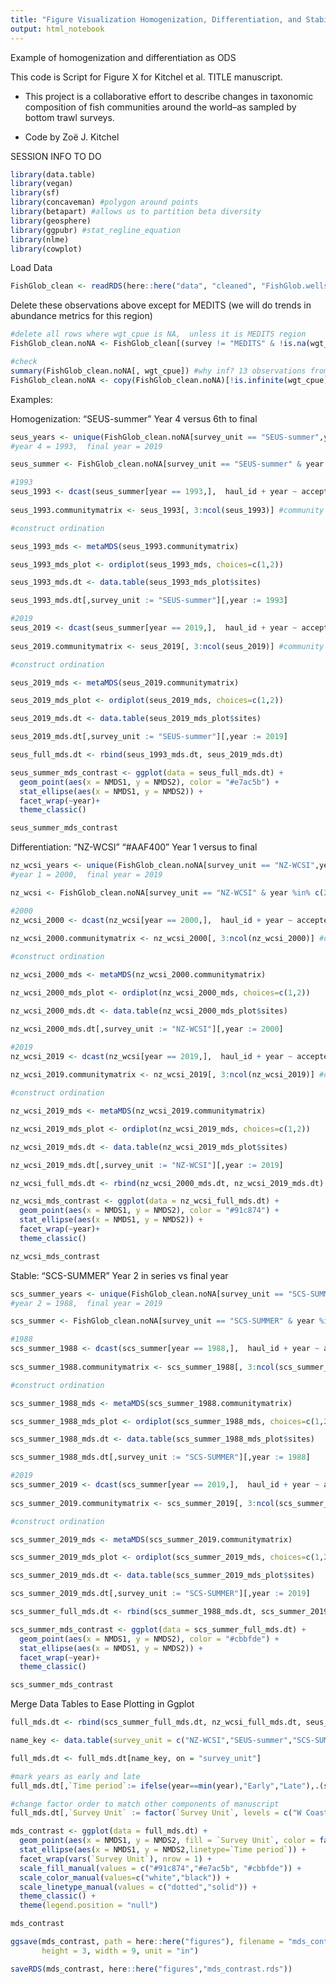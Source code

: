 ```yaml
---
title: "Figure Visualization Homogenization, Differentiation, and Stability"
output: html_notebook
---
```


Example of homogenization and differentiation as ODS

This code is Script for Figure X for Kitchel et al. TITLE manuscript.

- This project is a collaborative effort to describe changes in taxonomic composition  of fish communities around the world--as sampled by bottom trawl surveys.

- Code by Zoë J. Kitchel

SESSION INFO TO DO

```r
library(data.table)
library(vegan)
library(sf)
library(concaveman) #polygon around points
library(betapart) #allows us to partition beta diversity
library(geosphere)
library(ggpubr) #stat_regline_equation
library(nlme)
library(cowplot)

```

Load Data
```r
FishGlob_clean <- readRDS(here::here("data", "cleaned", "FishGlob.wellsampledyearscells_complete.final.rds"))

```

Delete these observations above except for MEDITS (we will do trends in abundance metrics for this region)
```r
#delete all rows where wgt_cpue is NA,  unless it is MEDITS region
FishGlob_clean.noNA <- FishGlob_clean[(survey != "MEDITS" & !is.na(wgt_cpue)) | survey == "MEDITS"]

#check
summary(FishGlob_clean.noNA[, wgt_cpue]) #why inf? 13 observations from GSL-N,  I will delete these
FishGlob_clean.noNA <- copy(FishGlob_clean.noNA)[!is.infinite(wgt_cpue), ]

```

Examples:

Homogenization: "SEUS-summer"
Year 4 versus 6th to final 
```r
seus_years <- unique(FishGlob_clean.noNA[survey_unit == "SEUS-summer",year])
#year 4 = 1993,  final year = 2019

seus_summer <- FishGlob_clean.noNA[survey_unit == "SEUS-summer" & year %in% c(1993,2019),]

#1993
seus_1993 <- dcast(seus_summer[year == 1993,],  haul_id + year ~ accepted_name,  value.var = "wgt_cpue",  fun.aggregate = sum) #longitude to wide data for community matrix,  column names are cell then species
              
seus_1993.communitymatrix <- seus_1993[, 3:ncol(seus_1993)] #community matrix

#construct ordination

seus_1993_mds <- metaMDS(seus_1993.communitymatrix)

seus_1993_mds_plot <- ordiplot(seus_1993_mds, choices=c(1,2))

seus_1993_mds.dt <- data.table(seus_1993_mds_plot$sites)

seus_1993_mds.dt[,survey_unit := "SEUS-summer"][,year := 1993]

#2019
seus_2019 <- dcast(seus_summer[year == 2019,],  haul_id + year ~ accepted_name,  value.var = "wgt_cpue",  fun.aggregate = sum) #longitude to wide data for community matrix,  column names are cell then species
              
seus_2019.communitymatrix <- seus_2019[, 3:ncol(seus_2019)] #community matrix

#construct ordination

seus_2019_mds <- metaMDS(seus_2019.communitymatrix)

seus_2019_mds_plot <- ordiplot(seus_2019_mds, choices=c(1,2))

seus_2019_mds.dt <- data.table(seus_2019_mds_plot$sites)

seus_2019_mds.dt[,survey_unit := "SEUS-summer"][,year := 2019]

seus_full_mds.dt <- rbind(seus_1993_mds.dt, seus_2019_mds.dt)

seus_summer_mds_contrast <- ggplot(data = seus_full_mds.dt) +
  geom_point(aes(x = NMDS1, y = NMDS2), color = "#e7ac5b") +
  stat_ellipse(aes(x = NMDS1, y = NMDS2)) +
  facet_wrap(~year)+
  theme_classic()

seus_summer_mds_contrast
```

Differentiation: "NZ-WCSI" "#AAF400"
Year 1 versus to final 
```r
nz_wcsi_years <- unique(FishGlob_clean.noNA[survey_unit == "NZ-WCSI",year])
#year 1 = 2000,  final year = 2019

nz_wcsi <- FishGlob_clean.noNA[survey_unit == "NZ-WCSI" & year %in% c(2000,2019),]

#2000
nz_wcsi_2000 <- dcast(nz_wcsi[year == 2000,],  haul_id + year ~ accepted_name,  value.var = "wgt_cpue",  fun.aggregate = sum) #longitude to wide data for community matrix,  column names are cell then species
              
nz_wcsi_2000.communitymatrix <- nz_wcsi_2000[, 3:ncol(nz_wcsi_2000)] #community matrix

#construct ordination

nz_wcsi_2000_mds <- metaMDS(nz_wcsi_2000.communitymatrix)

nz_wcsi_2000_mds_plot <- ordiplot(nz_wcsi_2000_mds, choices=c(1,2))

nz_wcsi_2000_mds.dt <- data.table(nz_wcsi_2000_mds_plot$sites)

nz_wcsi_2000_mds.dt[,survey_unit := "NZ-WCSI"][,year := 2000]

#2019
nz_wcsi_2019 <- dcast(nz_wcsi[year == 2019,],  haul_id + year ~ accepted_name,  value.var = "wgt_cpue",  fun.aggregate = sum) #longitude to wide data for community matrix,  column names are cell then species
              
nz_wcsi_2019.communitymatrix <- nz_wcsi_2019[, 3:ncol(nz_wcsi_2019)] #community matrix

#construct ordination

nz_wcsi_2019_mds <- metaMDS(nz_wcsi_2019.communitymatrix)

nz_wcsi_2019_mds_plot <- ordiplot(nz_wcsi_2019_mds, choices=c(1,2))

nz_wcsi_2019_mds.dt <- data.table(nz_wcsi_2019_mds_plot$sites)

nz_wcsi_2019_mds.dt[,survey_unit := "NZ-WCSI"][,year := 2019]

nz_wcsi_full_mds.dt <- rbind(nz_wcsi_2000_mds.dt, nz_wcsi_2019_mds.dt)

nz_wcsi_mds_contrast <- ggplot(data = nz_wcsi_full_mds.dt) +
  geom_point(aes(x = NMDS1, y = NMDS2), color = "#91c874") +
  stat_ellipse(aes(x = NMDS1, y = NMDS2)) +
  facet_wrap(~year)+
  theme_classic()

nz_wcsi_mds_contrast
```

Stable: "SCS-SUMMER"
Year 2 in series vs final year 
```r
scs_summer_years <- unique(FishGlob_clean.noNA[survey_unit == "SCS-SUMMER",year])
#year 2 = 1988,  final year = 2019

scs_summer <- FishGlob_clean.noNA[survey_unit == "SCS-SUMMER" & year %in% c(1988,2019),]

#1988
scs_summer_1988 <- dcast(scs_summer[year == 1988,],  haul_id + year ~ accepted_name,  value.var = "wgt_cpue",  fun.aggregate = sum) #longitude to wide data for community matrix,  column names are cell then species
              
scs_summer_1988.communitymatrix <- scs_summer_1988[, 3:ncol(scs_summer_1988)] #community matrix

#construct ordination

scs_summer_1988_mds <- metaMDS(scs_summer_1988.communitymatrix)

scs_summer_1988_mds_plot <- ordiplot(scs_summer_1988_mds, choices=c(1,2))

scs_summer_1988_mds.dt <- data.table(scs_summer_1988_mds_plot$sites)

scs_summer_1988_mds.dt[,survey_unit := "SCS-SUMMER"][,year := 1988]

#2019
scs_summer_2019 <- dcast(scs_summer[year == 2019,],  haul_id + year ~ accepted_name,  value.var = "wgt_cpue",  fun.aggregate = sum) #longitude to wide data for community matrix,  column names are cell then species
              
scs_summer_2019.communitymatrix <- scs_summer_2019[, 3:ncol(scs_summer_2019)] #community matrix

#construct ordination

scs_summer_2019_mds <- metaMDS(scs_summer_2019.communitymatrix)

scs_summer_2019_mds_plot <- ordiplot(scs_summer_2019_mds, choices=c(1,2))

scs_summer_2019_mds.dt <- data.table(scs_summer_2019_mds_plot$sites)

scs_summer_2019_mds.dt[,survey_unit := "SCS-SUMMER"][,year := 2019]

scs_summer_full_mds.dt <- rbind(scs_summer_1988_mds.dt, scs_summer_2019_mds.dt)

scs_summer_mds_contrast <- ggplot(data = scs_summer_full_mds.dt) +
  geom_point(aes(x = NMDS1, y = NMDS2), color = "#cbbfde") +
  stat_ellipse(aes(x = NMDS1, y = NMDS2)) +
  facet_wrap(~year)+
  theme_classic()

scs_summer_mds_contrast
```

Merge Data Tables to Ease Plotting in Ggplot
```r
full_mds.dt <- rbind(scs_summer_full_mds.dt, nz_wcsi_full_mds.dt, seus_full_mds.dt)

name_key <- data.table(survey_unit = c("NZ-WCSI","SEUS-summer","SCS-SUMMER"),`Survey Unit` = c("W Coast S Island, NZ","SE US","Scotian Shelf, CA"))

full_mds.dt <- full_mds.dt[name_key, on = "survey_unit"]

#mark years as early and late
full_mds.dt[,`Time period`:= ifelse(year==min(year),"Early","Late"),.(survey_unit)]

#change factor order to match other components of manuscript
full_mds.dt[,`Survey Unit` := factor(`Survey Unit`, levels = c("W Coast S Island, NZ","SE US","Scotian Shelf, CA"))]

mds_contrast <- ggplot(data = full_mds.dt) +
  geom_point(aes(x = NMDS1, y = NMDS2, fill = `Survey Unit`, color = factor(`Time period`)), size = 2, shape = 21) +
  stat_ellipse(aes(x = NMDS1, y = NMDS2,linetype=`Time period`)) +
  facet_wrap(vars(`Survey Unit`), nrow = 1) +
  scale_fill_manual(values = c("#91c874","#e7ac5b", "#cbbfde")) +
  scale_color_manual(values=c("white","black")) +
  scale_linetype_manual(values = c("dotted","solid")) +
  theme_classic() +
  theme(legend.position = "null")

mds_contrast

ggsave(mds_contrast, path = here::here("figures"), filename = "mds_contrast.jpg",
       height = 3, width = 9, unit = "in")

saveRDS(mds_contrast, here::here("figures","mds_contrast.rds"))
```


